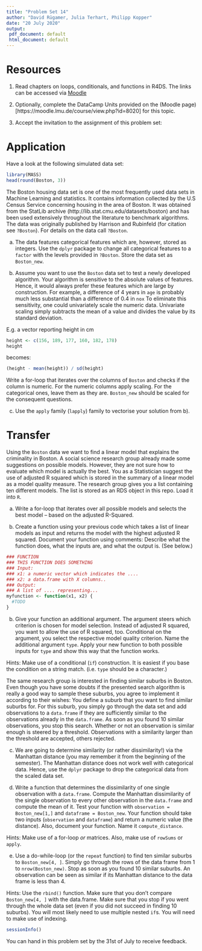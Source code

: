 ```yaml
---
title: "Problem Set 14"
author: "David Rügamer, Julia Terhart, Philipp Kopper"
date: "20 July 2020"
output:
 pdf_document: default
 html_document: default
---
```


# Resources

1) Read chapters on loops, conditionals, and functions in R4DS.
The links can be accessed via [Moodle](https://moodle.lmu.de/course/view.php?id=8020)

2) Optionally, complete the DataCamp Units provided on the (Moodle page)[https://moodle.lmu.de/course/view.php?id=8020] for this topic.

3) Accept the invitation to the assignment of this problem set:


# Application

Have a look at the following simulated data set:

```r
library(MASS)
head(round(Boston, 3))
```

The Boston housing data set is one of the most frequently used data sets in Machine Learning and statistics.
It contains information collected by the U.S Census Service concerning housing in the area of Boston. 
It was obtained from the StatLib archive (http://lib.stat.cmu.edu/datasets/boston) and has been used extensively throughout the literature to benchmark algorithms. 
The data was originally published by Harrison and Rubinfeld (for citation see `?Boston`).
For details on the data call `?Boston`.

a) The data features categorical features which are, however, stored as integers.
Use the `dplyr` package to change all categorical features to a `factor` with the levels provided in `?Boston`.
Store the data set as `Boston_new`.

b) Assume you want to use the `Boston` data set to test a newly developed algorithm.
Your algorithm is sensitive to the absolute values of features.
Hence, it would always prefer these features which are large by construction.
For example, a difference of $4$ years in `age` is probably much less substantial than a difference of $0.4$ in `nox`
To eliminate this sensitivity, one could univariately scale the numeric data.
Univariate scaling simply subtracts the mean of a value and divides the value by its standard deviation.

E.g. a vector reporting height in cm

```r
height <- c(156, 189, 177, 160, 182, 178)
height
```

becomes:

```r
(height - mean(height)) / sd(height)
```

Write a for-loop that iterates over the columns of `Boston` and checks if the column is numeric.
For the numeric columns apply scaling.
For the categorical ones, leave them as they are.
`Boston_new` should be scaled for the consequent questions.

c) Use the `apply` family (`lapply`) family to vectorise your solution from b).

# Transfer

Using the `Boston` data we want to find a linear model that explains the criminality in Boston.
A social science research group already made some suggestions on possible models.
However, they are not sure how to evaluate which model is actually the best.
You as a Statistician suggest the use of adjusted R squared which is stored in the summary of a linear model as a model quality measure.
The research group gives you a list containing ten different models.
The list is stored as an RDS object in this repo.
Load it into `R`.

a) Write a for-loop that iterates over all possible models and selects the best model -- based on the adjusted R-Squared.

b) Create a function using your previous code which takes a list of linear models as input and returns the model with the highest adjusted R squared.
Document your function using comments: Describe what the function does, what the inputs are, and what the output is.
(See below.)

```r
### FUNCTION
### THIS FUNCTION DOES SOMETHING
### Input:
### x1: a numeric vector which indicates the ....
### x2: a data.frame with X columns..
### Output:
### A list of .... representing...
myfunction <- function(x1, x2) {
  #TODO
}
```

b) Give your function an additional argument.
The argument steers which criterion is chosen for model selection.
Instead of adjusted R squared, you want to allow the use of R squared, too.
Conditional on the argument, you select the respective model quality criterion.
Name the additional argument `type`.
Apply your new function to both possible inputs for `type` and show this way that the function works.

Hints:
Make use of a conditional (`if`) construction.
It is easiest if you base the condition on a string match. 
(i.e. `type` should be a character.)

The same research group is interested in finding similar suburbs in Boston.
Even though you have some doubts if the presented search algorithm is really a good way to sample these suburbs, you agree to implement it according to their wishes:
You define a suburb that you want to find similar suburbs for.
For this suburb, you simply go through the data set and add observations to a `data.frame` if they are sufficiently similar to the observations already in the `data.frame`.
As soon as you found 10 similar observations, you stop this search.
Whether or not an observation is similar enough is steered by a threshold.
Observations with a similarity larger than the threshold are accepted, others rejected.

c) We are going to determine similarity (or rather dissimilarity!) via the Manhattan distance (you may remember it from the beginning of the semester).
The Manhattan distance does not work well with categorical data.
Hence, use the `dplyr` package to drop the categorical data from the scaled data set.

d) Write a function that determines the dissimilarity of one single observation with a `data.frame`.
Compute the Manhattan dissimilarity of the single observation to every other observation in the `data.frame` and compute the mean of it.
Test your function with `observation = Boston_new[1,]` and `dataframe = Boston_new`.
Your function should take two inputs (`observation` and `dataframe`) and return a numeric value (the distance).
Also, document your function.
Name it `compute_distance`.

Hints:
Make use of a for-loop _or_ matrices.
Also, make use of `rowSums` or `apply`.

e) Use a do-while-loop (or the `repeat` function) to find ten similar suburbs to `Boston_new[4, ]`.
Simply go through the rows of the data frame from 1 to `nrow(Boston_new)`.
Stop as soon as you found 10 similar suburbs.
An observation can be seen as similar if its Manhattan distance to the data frame is less than $4$.

Hints:
Use the `rbind()` function.
Make sure that you don't compare `Boston_new[4, ]` with the data.frame.
Make sure that you stop if you went through the whole data set (even if you did not succeed in finding 10 suburbs).
You will most likely need to use multiple nested `if`s.
You will need to make use of indexing.

\pagebreak

```r
sessionInfo()
```

You can hand in this problem set by the 31st of July to receive feedback.